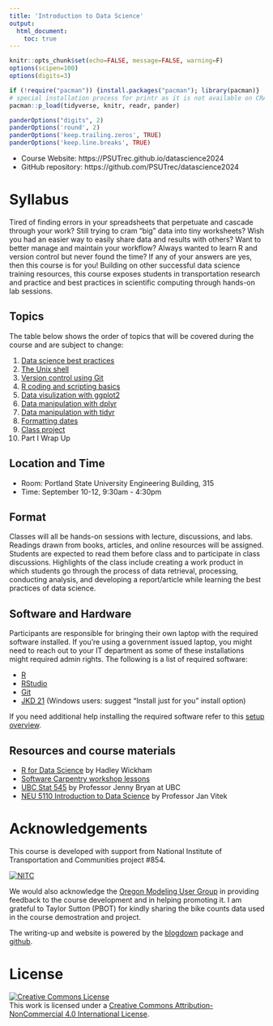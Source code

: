 ```yaml
---
title: 'Introduction to Data Science'
output: 
  html_document:
    toc: true
---
```


```r
knitr::opts_chunk$set(echo=FALSE, message=FALSE, warning=F)
options(scipen=100)
options(digits=3)

if (!require("pacman")) {install.packages("pacman"); library(pacman)}
# special installation process for printr as it is not available on CRAN
pacman::p_load(tidyverse, knitr, readr, pander)

panderOptions("digits", 2)
panderOptions('round', 2)
panderOptions('keep.trailing.zeros', TRUE)
panderOptions('keep.line.breaks', TRUE)
```

- Course Website: https://PSUTrec.github.io/datascience2024
- GitHub repository: https://github.com/PSUTrec/datascience2024

# Syllabus

Tired of finding errors in your spreadsheets that perpetuate and cascade through your work? Still trying to cram “big” data into tiny worksheets? Wish you had an easier way to easily share data and results with others? Want to better manage and maintain your workflow? Always wanted to learn R and version control but never found the time? If any of your answers are yes, then this course is for you! Building on other successful data science training resources, this course exposes students in transportation research and practice and best practices in scientific computing through hands-on lab sessions.

## Topics 

The table below shows the order of topics that will be covered during the course and are subject to change:

1. [Data science best practices](02-ds-best-practices.html)
1. [The Unix shell](03-unix-shell.html)
1. [Version control using Git](03-git.html)
1. [R coding and scripting basics](02-coding.html)
1. [Data visulization with ggplot2](10-visualize.html)
1. [Data manipulation with dplyr](09-dplyr.html)
1. [Data manipulation with tidyr](09-tidyr.html)
1. [Formatting dates](13-formatdates.html)
1. [Class project](10-classproject.html)
1. Part I Wrap Up

## Location and Time

- Room: Portland State University Engineering Building, 315
- Time: September 10-12, 9:30am - 4:30pm

## Format

Classes will all be hands-on sessions with lecture, discussions, and labs. Readings drawn from books, articles, and online resources will be assigned. Students are expected to read them before class and to participate in class discussions. Highlights of the class include creating a work product in which students go through the process of data retrieval, processing, conducting analysis, and developing a report/article while learning the best practices of data science.

## Software and Hardware

Participants are responsible for bringing their own laptop with the required software installed. If you're using a government issued laptop, you might need to reach out to your IT department as some of these installations might required admin rights. The following is a list of required software:  

- [R](https://cran.rstudio.com/)
- [RStudio](https://posit.co/download/rstudio-desktop/)
- [Git](https://git-scm.com/downloads)
- [JKD 21](https://adoptium.net/) (Windows users: suggest "Install just for you" install option)

If you need additional help installing the required software refer to this [setup overview](01-setup-overview.html).

## Resources and course materials

- [R for Data Science](http://r4ds.had.co.nz/) by Hadley Wickham
- [Software Carpentry workshop lessons](https://software-carpentry.org/lessons/)
- [UBC Stat 545](http://stat545.com) by Professor Jenny Bryan at UBC
- [NEU 5110 Introduction to Data Science](http://janvitek.org/events/NEU/5110/) by Professor Jan Vitek

# Acknowledgements

This course is developed with support from National Institute of Transportation and Communities project #854.

<div style="width:300px">
[![NITC](http://nitc.trec.pdx.edu/sites/default/files/nitc_4c_horiz_tag.jpg)](http://nitc.trec.pdx.edu/)
</div>

We would also acknowledge the [Oregon Modeling User Group](https://www.oregonmodels.org/) in providing feedback to the course development and in helping promoting it. I am grateful to Taylor Sutton (PBOT) for kindly sharing the bike counts data used in the course demostration and project.

The writing-up and website is powered by the [blogdown](https://bookdown.org/yihui/blogdown/) package and [github](https://www.github.com).

# License

<a rel="license" href="http://creativecommons.org/licenses/by-nc/4.0/"><img alt="Creative Commons License" style="border-width:0" src="https://i.creativecommons.org/l/by-nc/4.0/88x31.png" /></a><br />This work is licensed under a <a rel="license" href="http://creativecommons.org/licenses/by-nc/4.0/">Creative Commons Attribution-NonCommercial 4.0 International License</a>.
